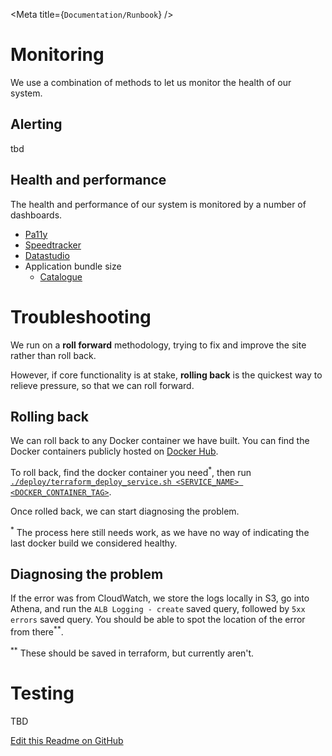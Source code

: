 
<Meta title={`Documentation/Runbook`} />

# Monitoring

We use a combination of methods to let us monitor the health of our system.

## Alerting
tbd

## Health and performance
The health and performance of our system is monitored by a number of dashboards.

* [Pa11y](https://dash.wellcomecollection.org/pa11y/report.latest.html)
* [Speedtracker](http://ghp.wellcomecollection.org/speedtracker/)
* [Datastudio](https://datastudio.google.com)
* Application bundle size
  * [Catalogue](https://dash.wellcomecollection.org/bundles/catalogue.browser.latest.html)


# Troubleshooting
We run on a **roll forward** methodology, trying to fix and improve the site
rather than roll back.

However, if core functionality is at stake, **rolling back** is the quickest way
to relieve pressure, so that we can roll forward.

## Rolling back
We can roll back to any Docker container we have built. You can find the Docker
containers publicly hosted on [Docker Hub](https://hub.docker.com/r/wellcome/).

To roll back, find the docker container you need<sup>*</sup>, then run
[`./deploy/terraform_deploy_service.sh <SERVICE_NAME> <DOCKER_CONTAINER_TAG>`](../deploy).

Once rolled back, we can start diagnosing the problem.

<sup>*</sup> The process here still needs work, as we have no way of indicating
the last docker build we considered healthy.

## Diagnosing the problem

If the error was from CloudWatch, we store the logs locally in S3,
go into Athena, and run the `ALB Logging - create` saved query, followed by
`5xx errors` saved query. You should be able to spot the location of the error
from there<sup>**</sup>.

<sup>**</sup> These should be saved in terraform, but currently aren't.

# Testing
TBD

[Edit this Readme on GitHub](https://github.com/wellcometrust/wellcomecollection.org/main/cardigan/stories/docs/runbook.stories.mdx)

